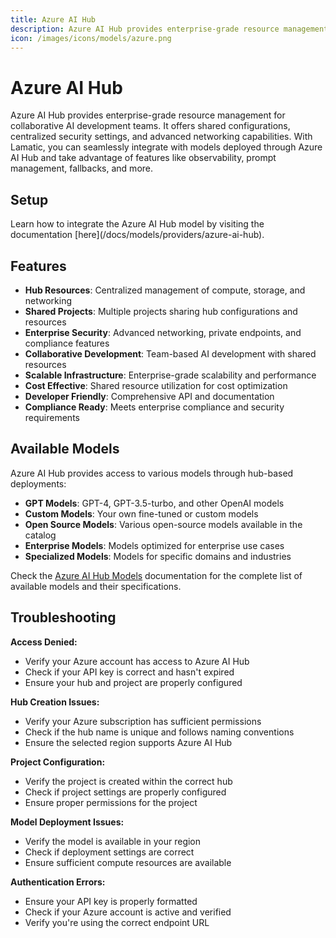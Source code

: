```yaml
---
title: Azure AI Hub
description: Azure AI Hub provides enterprise-grade resource management and shared configurations for collaborative AI development teams with advanced security and networking capabilities.
icon: /images/icons/models/azure.png
---
```


[Azure AI Foundry Portal]: https://ai.azure.com/
[Azure Portal]: https://portal.azure.com/
[Azure Machine Learning Guide]: https://learn.microsoft.com/en-us/azure/machine-learning/
[Azure AI Hub Guide]: https://learn.microsoft.com/en-us/azure/ai-foundry/concepts/ai-resources
[Azure AI Hub Pricing]: https://azure.microsoft.com/en-us/pricing/details/machine-learning/
[Azure AI Hub Models]: https://learn.microsoft.com/en-us/azure/ai-foundry/concepts/models

[Lamatic.ai Studio]: https://studio.lamatic.ai
[Lamatic support]: https://lamatic.ai/docs/slack


# Azure AI Hub

<IntegrationOverviw slug="azure-ai-hub" type="models" />

Azure AI Hub provides enterprise-grade resource management for collaborative AI development teams. It offers shared configurations, centralized security settings, and advanced networking capabilities. With Lamatic, you can seamlessly integrate with models deployed through Azure AI Hub and take advantage of features like observability, prompt management, fallbacks, and more.

## Setup
<Callout type="info">
Learn how to integrate the Azure AI Hub model by visiting the documentation [here](/docs/models/providers/azure-ai-hub).
</Callout>

## Features

- **Hub Resources**: Centralized management of compute, storage, and networking
- **Shared Projects**: Multiple projects sharing hub configurations and resources
- **Enterprise Security**: Advanced networking, private endpoints, and compliance features
- **Collaborative Development**: Team-based AI development with shared resources
- **Scalable Infrastructure**: Enterprise-grade scalability and performance
- **Cost Effective**: Shared resource utilization for cost optimization
- **Developer Friendly**: Comprehensive API and documentation
- **Compliance Ready**: Meets enterprise compliance and security requirements

## Available Models

Azure AI Hub provides access to various models through hub-based deployments:

- **GPT Models**: GPT-4, GPT-3.5-turbo, and other OpenAI models
- **Custom Models**: Your own fine-tuned or custom models
- **Open Source Models**: Various open-source models available in the catalog
- **Enterprise Models**: Models optimized for enterprise use cases
- **Specialized Models**: Models for specific domains and industries

Check the [Azure AI Hub Models][Azure AI Hub Models] documentation for the complete list of available models and their specifications.

## Troubleshooting

**Access Denied:**
- Verify your Azure account has access to Azure AI Hub
- Check if your API key is correct and hasn't expired
- Ensure your hub and project are properly configured

**Hub Creation Issues:**
- Verify your Azure subscription has sufficient permissions
- Check if the hub name is unique and follows naming conventions
- Ensure the selected region supports Azure AI Hub

**Project Configuration:**
- Verify the project is created within the correct hub
- Check if project settings are properly configured
- Ensure proper permissions for the project

**Model Deployment Issues:**
- Verify the model is available in your region
- Check if deployment settings are correct
- Ensure sufficient compute resources are available

**Authentication Errors:**
- Ensure your API key is properly formatted
- Check if your Azure account is active and verified
- Verify you're using the correct endpoint URL
